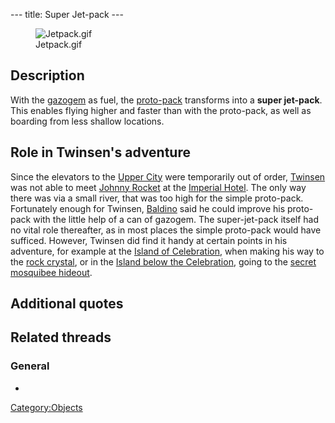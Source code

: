 ---
title: Super Jet-pack
---

[[Image:Jetpack.gif|right]]

{{Quote|
Quote=It was put together by Jerome Baldino. It now allows you to access new locations and to follow some grades that were impracticable with the proto-pack.|
Character=Official description}}

==Description==
With the [[gazogem]] as fuel, the [[proto-pack]] transforms into a '''super jet-pack'''. This enables flying higher and faster than with the proto-pack, as well as boarding from less shallow locations.

==Role in Twinsen's adventure==
Since the elevators to the [[Upper City]] were temporarily out of order, [[Twinsen]] was not able to meet [[Johnny Rocket]] at the [[Imperial Hotel]]. The only way there was via a small river, that was too high for the simple proto-pack. Fortunately enough for Twinsen, [[Baldino]] said he could improve his proto-pack with the little help of a can of gazogem. The super-jet-pack itself had no vital role thereafter, as in most places the simple proto-pack would have sufficed. However, Twinsen did find it handy at certain points in his adventure, for example at the [[Island of Celebration]], when making his way to the [[rock crystal]], or in the [[Island below the Celebration]], going to the [[secret mosquibee hideout]].

==Additional quotes==
{{Quote|
Quote=Jerome just gave you the super jet-pack. It will allow you to reach places you couldn't get to using the proto-pack.|
Character=When Twinsen received the upgraded jet-pack}}
{{Quote|
Quote=Of course, but I will need this gazogem sooner or later. Besides it allows me to transform your proto-pack and increase its performance.|
Character=Jerome Baldino}}
{{Quote|
Quote=You must go get me some gazogem so that I can finish to repair our vessel and make your protopack more powerful!!|
Character=Jerome Baldino}}
{{Quote|
Quote=Hey there, don't forget my gazogem. I really need it to repair the vessel. And I think you'll appreciate what it does to your protopack.|
Character=Jerome Baldino}}
{{Quote|
Quote=Thank you, Twinsen. Now I can make a ship that can race the comets! Anyway, here's something to turn your protopack into a super jetpack. And from now on, you can fly higher.|
Character=Jerome Baldino}}

==Related threads==
===General===
* {{thread|id=540|title=I just played LBA2 again.... (C)}}

[[Category:Objects]]